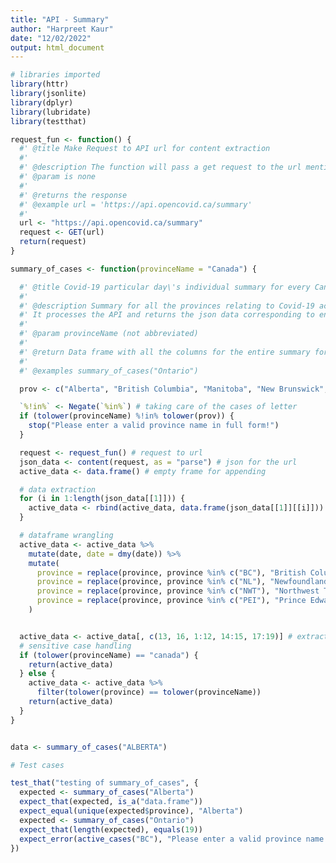 ```yaml
---
title: "API - Summary"
author: "Harpreet Kaur"
date: "12/02/2022"
output: html_document
---
```


```r
# libraries imported
library(httr)
library(jsonlite)
library(dplyr)
library(lubridate)
library(testthat)
```


```r

request_fun <- function() {
  #' @title Make Request to API url for content extraction
  #'
  #' @description The function will pass a get request to the url mentioned in the function and help in accessing the json/xml/html content of the web page. If the returned response code is 200 that means everything is good.
  #' @param is none
  #'
  #' @returns the response
  #' @example url = 'https://api.opencovid.ca/summary'
  #'
  url <- "https://api.opencovid.ca/summary"
  request <- GET(url)
  return(request)
}
```

```r
summary_of_cases <- function(provinceName = "Canada") {

  #' @title Covid-19 particular day\'s individual summary for every Canadian province
  #'
  #' @description Summary for all the provinces relating to Covid-19 active cases, avaccine, cvaccine and dvaccine. Moreover, is discloses the count of people who have recovered and who were tested.
  #' It processes the API and returns the json data corresponding to entered province. exceptional user input have been handled. If 'Canada' is passed as an argument the output displays the data for all the Canadian provinces.The returned data is a data frame and,
  #'
  #' @param provinceName (not abbreviated)
  #'
  #' @return Data frame with all the columns for the entire summary for all the provinces individually would be returned. The columns includes the date, province name, active_cases, active_cases_change, avaccine, cases,cumulative_avaccine, cumulative_cases,cumulative_cvaccine, cumulative_deaths,   cumulative_dvaccine, cumulative_recovered, cumulative_testing, cvaccine, deaths, dvaccine, recovered, testing and testing_info.
  #'
  #' @examples summary_of_cases("Ontario")

  prov <- c("Alberta", "British Columbia", "Manitoba", "New Brunswick", "Newfoundland and Labrador", "Nova Scotia", "Nunavut", "Northwest Territories", "Ontario", "Prince Edward Island", "Quebec", "Saskatchewan", "Yukon", "Canada")

  `%!in%` <- Negate(`%in%`) # taking care of the cases of letter
  if (tolower(provinceName) %!in% tolower(prov)) {
    stop("Please enter a valid province name in full form!")
  }

  request <- request_fun() # request to url
  json_data <- content(request, as = "parse") # json for the url
  active_data <- data.frame() # empty frame for appending

  # data extraction
  for (i in 1:length(json_data[[1]])) {
    active_data <- rbind(active_data, data.frame(json_data[[1]][[i]]))
  }

  # dataframe wrangling
  active_data <- active_data %>%
    mutate(date, date = dmy(date)) %>%
    mutate(
      province = replace(province, province %in% c("BC"), "British Columbia"),
      province = replace(province, province %in% c("NL"), "Newfoundland and Labrador"),
      province = replace(province, province %in% c("NWT"), "Northwest Territories"),
      province = replace(province, province %in% c("PEI"), "Prince Edward Island")
    )


  active_data <- active_data[, c(13, 16, 1:12, 14:15, 17:19)] # extracted keys
  # sensitive case handling
  if (tolower(provinceName) == "canada") {
    return(active_data)
  } else {
    active_data <- active_data %>%
      filter(tolower(province) == tolower(provinceName))
    return(active_data)
  }
}


data <- summary_of_cases("ALBERTA")
```


```r
# Test cases

test_that("testing of summary_of_cases", {
  expected <- summary_of_cases("Alberta")
  expect_that(expected, is_a("data.frame"))
  expect_equal(unique(expected$province), "Alberta")
  expected <- summary_of_cases("Ontario")
  expect_that(length(expected), equals(19))
  expect_error(active_cases("BC"), "Please enter a valid province name in full form!")
})
```
